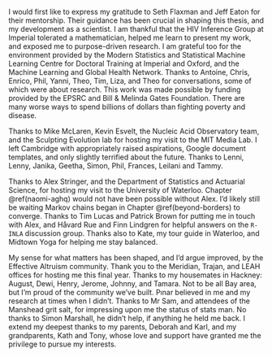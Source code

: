 I would first like to express my gratitude to Seth Flaxman and Jeff Eaton for their mentorship.
Their guidance has been crucial in shaping this thesis, and my development as a scientist.
<!-- Thanks to my examiners Adam Sykulski and Chris Paciorek. -->
I am thankful that the HIV Inference Group at Imperial tolerated a mathematician, helped me learn to present my work, and exposed me to purpose-driven research.
I am grateful too for the environment provided by the Modern Statistics and Statistical Machine Learning Centre for Doctoral Training at Imperial and Oxford, and the Machine Learning and Global Health Network.
Thanks to Antoine, Chris, Enrico, Phil, Yanni, Theo, Tim, Liza, and Theo for conversations, some of which were about research.
This work was made possible by funding provided by the EPSRC and Bill & Melinda Gates Foundation.
There are many worse ways to spend billions of dollars than fighting poverty and disease.

Thanks to Mike McLaren, Kevin Esvelt, the Nucleic Acid Observatory team, and the Sculpting Evolution lab for hosting my visit to the MIT Media Lab.
I left Cambridge with appropriately raised aspirations, Google document templates, and only slightly terrified about the future.
Thanks to Lenni, Lenny, Janika, Geetha, Simon, Phil, Frances, Leilani and Tammy.

Thanks to Alex Stringer, and the Department of Statistics and Actuarial Science, for hosting my visit to the University of Waterloo.
Chapter \@ref(naomi-aghq) would not have been possible without Alex.
I'd likely still be waiting Markov chains began in Chapter \@ref(beyond-borders) to converge.
Thanks to Tim Lucas and Patrick Brown for putting me in touch with Alex, and Håvard Rue and Finn Lindgren for helpful answers on the `R-INLA` discussion group.
Thanks also to Kate, my tour guide in Waterloo, and Midtown Yoga for helping me stay balanced.

My sense for what matters has been shaped, and I'd argue improved, by the Effective Altruism community.
Thank you to the Meridian, Trajan, and LEAH offices for hosting me this final year.
Thanks to my housemates in Hackney: August, Dewi, Henry, Jerome, Johnny, and Tamara.
Not to be all Bay area, but I'm proud of the community we've built.
Pınar believed in me and my research at times when I didn't.
Thanks to Mr Sam, and attendees of the Manshead grit salt, for impressing upon me the status of stats man.
No thanks to Simon Marshall, he didn't help, if anything he held me back.
I extend my deepest thanks to my parents, Deborah and Karl, and my grandparents, Kath and Tony, whose love and support have granted me the privilege to pursue my interests.

\begin{flushright}
Adam Howes \\
Imperial College London\\
December 2023
\end{flushright}
